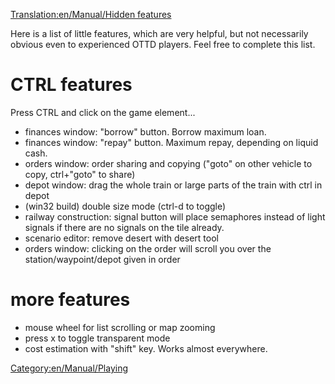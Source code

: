[[Translation:en/Manual/Hidden features]]
[[Category:en/Manual/Playing]]

Here is a list of little features, which are very helpful, but not necessarily obvious even to experienced OTTD players. Feel free to complete this list.

=CTRL features=
Press CTRL and click on the game element...
* finances window: "borrow" button. Borrow maximum loan.
* finances window: "repay" button. Maximum repay, depending on liquid cash.
* orders window: order sharing and copying ("goto" on other vehicle to copy, ctrl+"goto" to share)
* depot window: drag the whole train or large parts of the train with ctrl in depot
* (win32 build) double size mode (ctrl-d to toggle)
* railway construction: signal button will place semaphores instead of light signals if there are no signals on the tile already.
* scenario editor: remove desert with desert tool
* orders window: clicking on the order will scroll you over the station/waypoint/depot given in order


=more features=
* mouse wheel for list scrolling or map zooming
* press x to toggle transparent mode
* cost estimation with "shift" key. Works almost everywhere.